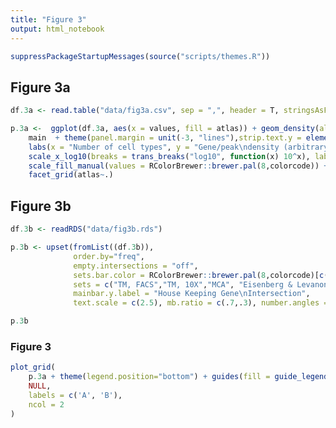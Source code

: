 ```yaml
---
title: "Figure 3"
output: html_notebook
---
```



```r
suppressPackageStartupMessages(source("scripts/themes.R"))
```

## Figure 3a
```r
df.3a <- read.table("data/fig3a.csv", sep = ",", header = T, stringsAsFactors = F)

p.3a <-  ggplot(df.3a, aes(x = values, fill = atlas)) + geom_density(alpha=.8, aes(y = ..scaled..)) + 
    main  + theme(panel.margin = unit(-3, "lines"),strip.text.y = element_blank() ) + scale_y_continuous(breaks = c(1)) +
    labs(x = "Number of cell types", y = "Gene/peak\ndensity (arbitrary)", fill = "Atlas") + 
    scale_x_log10(breaks = trans_breaks("log10", function(x) 10^x), labels = trans_format("log10", math_format(10^.x))) + 
    scale_fill_manual(values = RColorBrewer::brewer.pal(8,colorcode)) + 
    facet_grid(atlas~.)
```


## Figure 3b
```r
df.3b <- readRDS("data/fig3b.rds")

p.3b <- upset(fromList((df.3b)), 
              order.by="freq", 
              empty.intersections = "off", 
              sets.bar.color = RColorBrewer::brewer.pal(8,colorcode)[c(4:2,8)], 
              sets = c("TM, FACS","TM, 10X","MCA", "Eisenberg & Levanon" ), 
              mainbar.y.label = "House Keeping Gene\nIntersection", 
              text.scale = c(2.5), mb.ratio = c(.7,.3), number.angles = -45, scale.sets = "log10", point.size = 5, line.size = 3)

p.3b
```

### Figure 3
```r
plot_grid(
    p.3a + theme(legend.position="bottom") + guides(fill = guide_legend(title.position = "top")),
    NULL, 
    labels = c('A', 'B'),
    ncol = 2
)
```

